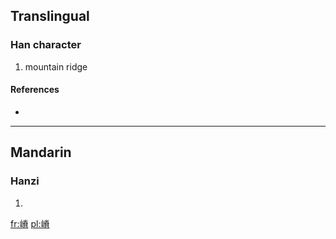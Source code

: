 ==Translingual==

===Han character===
{{Han char|rn=46|rad=山|as=10|sn=13|four=|canj=山火金月 (UFCB)}}

# mountain ridge

====References====
* {{Han ref|kx=0317.510|dkj=08372|dj=0618.180|hdz=10792.010|uh=5D74|ud=23924}}

----

==Mandarin==

===Hanzi===
{{cmn-hanzi|pin=[[jí]] ([[ji2]]), [[qiáng]] ([[qiang2]])|wg=chi<sup>2</sup>, ch'iang<sup>2</sup>}}

# {{defn|lang=cmn|sort=山10}}

[[fr:嵴]]
[[pl:嵴]]